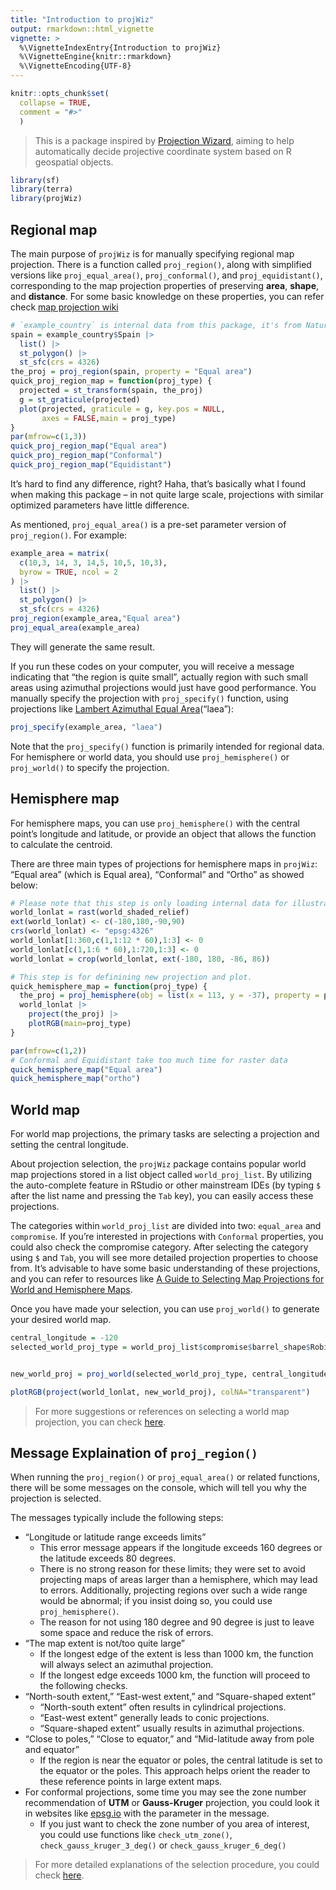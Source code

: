 ```yaml
---
title: "Introduction to projWiz"
output: rmarkdown::html_vignette
vignette: >
  %\VignetteIndexEntry{Introduction to projWiz}
  %\VignetteEngine{knitr::rmarkdown}
  %\VignetteEncoding{UTF-8}
---
```

  
```r
knitr::opts_chunk$set(
  collapse = TRUE,
  comment = "#>"
  )
```
  
> This is a package inspired by [Projection Wizard](https://projectionwizard.org/), aiming to help automatically decide projective coordinate system based on R geospatial objects.
  
```r
library(sf)
library(terra)
library(projWiz)
```


## Regional map

The main purpose of `projWiz` is for manually specifying regional map projection. There is a function called `proj_region()`, along with simplified versions like `proj_equal_area()`, `proj_conformal()`, and `proj_equidistant()`, corresponding to the map projection properties of preserving **area**, **shape**, and **distance**. For some basic knowledge on these properties, you can refer check [map projection wiki](https://en.wikipedia.org/wiki/Map_projection#Metric_properties_of_maps)

```r
# `example_country` is internal data from this package, it's from Natural Earth 1:110m Cultural Vectors
spain = example_country$Spain |> 
  list() |> 
  st_polygon() |> 
  st_sfc(crs = 4326)
the_proj = proj_region(spain, property = "Equal area")
quick_proj_region_map = function(proj_type) {
  projected = st_transform(spain, the_proj)
  g = st_graticule(projected)
  plot(projected, graticule = g, key.pos = NULL, 
       axes = FALSE,main = proj_type)
}
par(mfrow=c(1,3))
quick_proj_region_map("Equal area")
quick_proj_region_map("Conformal")
quick_proj_region_map("Equidistant")
```

It's hard to find any difference, right? Haha, that's basically what I found when making this package -- in not quite large scale, projections with similar optimized parameters have little difference.

As mentioned, `proj_equal_area()` is a pre-set parameter version of `proj_region()`. For example:

```r
example_area = matrix(
  c(10,3, 14, 3, 14,5, 10,5, 10,3),
  byrow = TRUE, ncol = 2
) |> 
  list() |> 
  st_polygon() |> 
  st_sfc(crs = 4326) 
proj_region(example_area,"Equal area")
proj_equal_area(example_area)
```
They will generate the same result.

If you run these codes on your computer, you will receive a message indicating that "the region is quite small", actually region with such small areas using azimuthal projections would just have good performance. You manually specify the projection with `proj_specify()` function, using projections like [Lambert Azimuthal Equal Area](https://proj.org/en/stable/operations/projections/laea.html)("laea"):


```r
proj_specify(example_area, "laea")
```
Note that the `proj_specify()` function is primarily intended for regional data. For hemisphere or world data, you should use `proj_hemisphere()` or `proj_world()` to specify the projection.




## Hemisphere map

For hemisphere maps, you can use `proj_hemisphere()` with the central point's longitude and latitude, or provide an object that allows the function to calculate the centroid.

There are three main types of projections for hemisphere maps in `projWiz`: "Equal area" (which is Equal area), "Conformal" and "Ortho" as showed below:

```r
# Please note that this step is only loading internal data for illustration.
world_lonlat = rast(world_shaded_relief)
ext(world_lonlat) <- c(-180,180,-90,90)
crs(world_lonlat) <- "epsg:4326"
world_lonlat[1:360,c(1,1:12 * 60),1:3] <- 0
world_lonlat[c(1,1:6 * 60),1:720,1:3] <- 0
world_lonlat = crop(world_lonlat, ext(-180, 180, -86, 86))

# This step is for definining new projection and plot.
quick_hemisphere_map = function(proj_type) {
  the_proj = proj_hemisphere(obj = list(x = 113, y = -37), property = proj_type)
  world_lonlat |> 
    project(the_proj) |> 
    plotRGB(main=proj_type)
}

par(mfrow=c(1,2))
# Conformal and Equidistant take too much time for raster data
quick_hemisphere_map("Equal area")
quick_hemisphere_map("ortho")
```

## World map

For world map projections, the primary tasks are selecting a projection and setting the central longitude.

About projection selection, the `projWiz` package contains popular world map projections stored in a list object called `world_proj_list`. By utilizing the auto-complete feature in RStudio or other mainstream IDEs (by typing `$` after the list name and pressing the `Tab` key), you can easily access these projections.

The categories within `world_proj_list` are divided into two: `equal_area` and `compromise`. If you're interested in projections with `Conformal` properties, you could also check the compromise category. After selecting the category using `$` and `Tab`, you will see more detailed projection properties to choose from. It’s advisable to have some basic understanding of these projections, and you can refer to resources like [A Guide to Selecting Map Projections for World and Hemisphere Maps](https://doi.org/10.1007/978-3-319-51835-0_9).

Once you have made your selection, you can use `proj_world()` to generate your desired world map.

```r
central_longitude = -120
selected_world_proj_type = world_proj_list$compromise$barrel_shape$Robinson


new_world_proj = proj_world(selected_world_proj_type, central_longitude)

plotRGB(project(world_lonlat, new_world_proj), colNA="transparent")
```

> For more suggestions or references on selecting a world map projection, you can check [here](https://stoney239.github.io/projWiz/articles/world-proj-illustration.html).

## Message Explaination of `proj_region()`

When running the `proj_region()` or `proj_equal_area()` or related functions, there will be some messages on the console, which will tell you why the projection is selected.

The messages typically include the following steps:

- "Longitude or latitude range exceeds limits"
  - This error message appears if the longitude exceeds 160 degrees or the latitude exceeds 80 degrees. 
  - There is no strong reason for these limits; they were set to avoid projecting maps of areas larger than a hemisphere, which may lead to errors. Additionally, projecting regions over such a wide range would be abnormal; if you insist doing so, you could use `proj_hemisphere()`.
  - The reason for not using 180 degree and 90 degree is just to leave some space and reduce the risk of errors. 

- "The map extent is not/too quite large"
  - If the longest edge of the extent is less than 1000 km, the function will always select an azimuthal projection. 
  - If the longest edge exceeds 1000 km, the function will proceed to the following checks.

- "North-south extent," "East-west extent," and "Square-shaped extent"
  - "North-south extent" often results in cylindrical projections.
  - "East-west extent" generally leads to conic projections.
  - "Square-shaped extent" usually results in azimuthal projections.

- "Close to poles," "Close to equator," and "Mid-latitude away from pole and equator"
  - If the region is near the equator or poles, the central latitude is set to the equator or the poles. This approach helps orient the reader to these reference points in large extent maps.

- For conformal projections, some time you may see the zone number recommendation of **UTM** or **Gauss-Kruger** projection, you could look it in websites like [epsg.io](https://epsg.io/) with the parameter in the message.
  - If you just want to check the zone number of you area of interest, you could use functions like `check_utm_zone()`, `check_gauss_kruger_3_deg()` or `check_gauss_kruger_6_deg()`

> For more detailed explanations of the selection procedure, you could check [here](https://stoney239.github.io/projWiz/articles/How-Regional-Projection-Selected.html).
